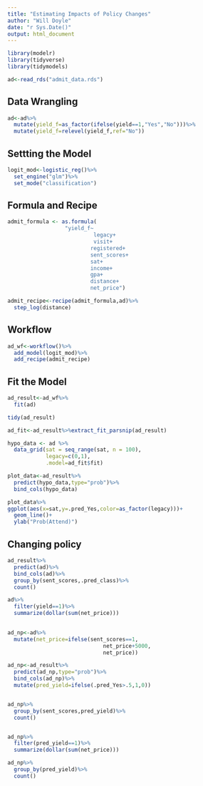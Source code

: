 ```yaml
---
title: "Estimating Impacts of Policy Changes"
author: "Will Doyle"
date: "r Sys.Date()"
output: html_document
---
```


```r
library(modelr)
library(tidyverse)
library(tidymodels)
```


```r
ad<-read_rds("admit_data.rds")
```


## Data Wrangling
```r
ad<-ad%>%
  mutate(yield_f=as_factor(ifelse(yield==1,"Yes","No")))%>%
  mutate(yield_f=relevel(yield_f,ref="No"))
```


## Settting the Model

```r
logit_mod<-logistic_reg()%>%
  set_engine("glm")%>%
  set_mode("classification")
```


## Formula and Recipe
```r
admit_formula <- as.formula(
                  "yield_f~
                           legacy+
                           visit+
                          registered+
                          sent_scores+
                          sat+
                          income+
                          gpa+
                          distance+
                          net_price")

admit_recipe<-recipe(admit_formula,ad)%>%
  step_log(distance)
```


## Workflow
```r
ad_wf<-workflow()%>%
  add_model(logit_mod)%>%
  add_recipe(admit_recipe)
```

## Fit the Model
```r
ad_result<-ad_wf%>%
  fit(ad)
```

```r
tidy(ad_result)
```


```r
ad_fit<-ad_result%>%extract_fit_parsnip(ad_result)

hypo_data <- ad %>%
  data_grid(sat = seq_range(sat, n = 100),
            legacy=c(0,1),
            .model=ad_fit$fit)

plot_data<-ad_result%>%
  predict(hypo_data,type="prob")%>%
  bind_cols(hypo_data)

plot_data%>%
ggplot(aes(x=sat,y=.pred_Yes,color=as_factor(legacy)))+
  geom_line()+
  ylab("Prob(Attend)")
```

##  Changing policy
```r
ad_result%>%
  predict(ad)%>%
  bind_cols(ad)%>%
  group_by(sent_scores,.pred_class)%>%
  count()

ad%>%
  filter(yield==1)%>%
  summarize(dollar(sum(net_price)))

  
ad_np<-ad%>%
  mutate(net_price=ifelse(sent_scores==1,
                              net_price+5000,
                              net_price))

ad_np<-ad_result%>%
  predict(ad_np,type="prob")%>%
  bind_cols(ad_np)%>%
  mutate(pred_yield=ifelse(.pred_Yes>.5,1,0))


ad_np%>%
  group_by(sent_scores,pred_yield)%>%
  count()


ad_np%>%
  filter(pred_yield==1)%>%
  summarize(dollar(sum(net_price)))

ad_np%>%
  group_by(pred_yield)%>%
  count()
  

```


